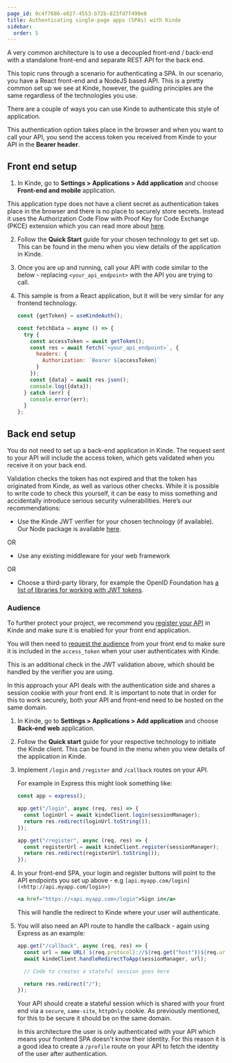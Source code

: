 ```yaml
---
page_id: 0c4f7686-e027-4553-b72b-823fd7f490e8
title: Authenticating single-page apps (SPAs) with Kinde
sidebar:
  order: 5
---
```


A very common architecture is to use a decoupled front-end / back-end with a standalone front-end and separate REST API for the back end.

This topic runs through a scenario for authenticating a SPA. In our scenario, you have a React front-end and a NodeJS based API. This is a pretty common set up we see at Kinde, however, the guiding principles are the same regardless of the technologies you use.

There are a couple of ways you can use Kinde to authenticate this style of application.

This authentication option takes place in the browser and when you want to call your API, you send the access token you received from Kinde to your API in the **Bearer header**.

## Front end setup

1. In Kinde, go to **Settings > Applications > Add application** and choose **Front-end and mobile** application.

  <Aside>

This application type does not have a client secret as authentication takes place in the browser and there is no place to securely store secrets. Instead it uses the Authorization Code Flow with Proof Key for Code Exchange (PKCE) extension which you can read more about [here](/build/tokens/oath-scopes/#oauth-flows).

  </Aside>

2. Follow the **Quick Start** guide for your chosen technology to get set up. This can be found in the menu when you view details of the application in Kinde.
3. Once you are up and running, call your API with code similar to the below - replacing `<your_api_endpoint>` with the API you are trying to call.
4. This sample is from a React application, but it will be very similar for any frontend technology.

   ```jsx
   const {getToken} = useKindeAuth();

   const fetchData = async () => {
     try {
       const accessToken = await getToken();
       const res = await fetch(`<your_api_endpoint>`, {
         headers: {
           Authorization: `Bearer ${accessToken}`
         }
       });
       const {data} = await res.json();
       console.log({data});
     } catch (err) {
       console.error(err);
     }
   };
   ```

## Back end setup

You do not need to set up a back-end application in Kinde. The request sent to your API will include the access token, which gets validated when you receive it on your back end.

Validation checks the token has not expired and that the token has originated from Kinde, as well as various other checks. While it is possible to write code to check this yourself, it can be easy to miss something and accidentally introduce serious security vulnerabilities. Here’s our recommendations:

- Use the Kinde JWT verifier for your chosen technology (if available). Our Node package is available [here](https://www.npmjs.com/package/@kinde/jwt-validator).

OR

- Use any existing middleware for your web framework

OR

- Choose a third-party library, for example the OpenID Foundation has [a list of libraries for working with JWT tokens](https://openid.net/developers/jwt/).

### Audience

To further protect your project, we recommend you [register your API](/developer-tools/your-apis/register-manage-apis/) in Kinde and make sure it is enabled for your front end application.

You will then need to [request the audience](/developer-tools/your-apis/register-manage-apis/#request-an-audience-be-added-to-a-token) from your front end to make sure it is included in the `access_token` when your user authenticates with Kinde.

This is an additional check in the JWT validation above, which should be handled by the verifier you are using.

In this approach your API deals with the authentication side and shares a session cookie with your front end. It is important to note that in order for this to work securely, both your API and front-end need to be hosted on the same domain.

1. In Kinde, go to **Settings > Applications > Add application** and choose **Back-end web** application.
2. Follow the **Quick start** guide for your respective technology to initiate the Kinde client. This can be found in the menu when you view details of the application in Kinde.
3. Implement `/login` and `/register` and `/callback` routes on your API.

   For example in Express this might look something like:

   ```typescript
   const app = express();

   app.get("/login", async (req, res) => {
     const loginUrl = await kindeClient.login(sessionManager);
     return res.redirect(loginUrl.toString());
   });

   app.get("/register", async (req, res) => {
     const registerUrl = await kindeClient.register(sessionManager);
     return res.redirect(registerUrl.toString());
   });
   ```

4. In your front-end SPA, your login and register buttons will point to the API endpoints you set up above - e.g `[api.myapp.com/login](<http://api.myapp.com/login>)`

   ```jsx
   <a href="https://<api.myapp.com>/login">Sign in</a>
   ```

   This will handle the redirect to Kinde where your user will authenticate.

5. You will also need an API route to handle the callback - again using Express as an example:

   ```jsx
   app.get("/callback", async (req, res) => {
     const url = new URL(`${req.protocol}://${req.get("host")}${req.url}`);
     await kindeClient.handleRedirectToApp(sessionManager, url);

     // Code to creates a stateful session goes here

     return res.redirect("/");
   });
   ```

   Your API should create a stateful session which is shared with your front end via a `secure`, `same-site`, `httpOnly` cookie. As previously mentioned, for this to be secure it should be on the same domain.

   In this architecture the user is only authenticated with your API which means your frontend SPA doesn't know their identity. For this reason it is a good idea to create a `/profile` route on your API to fetch the identity of the user after authentication.
